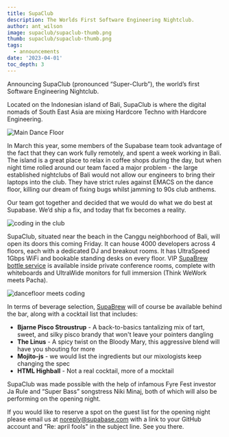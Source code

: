 ```yaml
---
title: SupaClub
description: The Worlds First Software Engineering Nightclub.
author: ant_wilson
image: supaclub/supaclub-thumb.png
thumb: supaclub/supaclub-thumb.png
tags:
  - announcements
date: '2023-04-01'
toc_depth: 3
---
```


Announcing SupaClub (pronounced “Super-Clurb”), the world’s first Software Engineering Nightclub.

Located on the Indonesian island of Bali, SupaClub is where the digital nomads of South East Asia are mixing Hardcore Techno with Hardcore Engineering.

![Main Dance Floor](/images/blog/supaclub/supaclub1.png)

In March this year, some members of the Supabase team took advantage of the fact that they can work fully remotely, and spent a week working in Bali. The island is a great place to relax in coffee shops during the day, but when night time rolled around our team faced a major problem - the large established nightclubs of Bali would not allow our engineers to bring their laptops into the club. They have strict rules against EMACS on the dance floor, killing our dream of fixing bugs whilst jamming to 90s club anthems.

Our team got together and decided that we would do what we do best at Supabase. We’d ship a fix, and today that fix becomes a reality.

![coding in the club](/images/blog/supaclub/supaclub2.png)

SupaClub, situated near the beach in the Canggu neighborhood of Bali, will open its doors this coming Friday. It can house 4000 developers across 4 floors, each with a dedicated DJ and breakout rooms. It has UltraSpeed 1Gbps WiFi and bookable standing desks on every floor. VIP [SupaBrew bottle service](https://supabase.com/blog/supabrew) is available inside private conference rooms, complete with whiteboards and UltraWide monitors for full immersion (Think WeWork meets Pacha).

![dancefloor meets coding](/images/blog/supaclub/supaclub3.png)

In terms of beverage selection, [SupaBrew](https://supabase.com/blog/supabrew) will of course be available behind the bar, along with a cocktail list that includes:

- **Bjarne Pisco Stroustrup** - A back-to-basics tantalizing mix of tart, sweet, and silky pisco brandy that won't leave your pointers dangling
- **The Linus** - A spicy twist on the Bloody Mary, this aggressive blend will have you shouting for more
- **Mojito-js** - we would list the ingredients but our mixologists keep changing the spec
- **HTML Highball** - Not a real cocktail, more of a mocktail

SupaClub was made possible with the help of infamous Fyre Fest investor Ja Rule and “Super Bass” songstress Niki Minaj, both of which will also be performing on the opening night.

If you would like to reserve a spot on the guest list for the opening night please email us at noreply@supabase.com with a link to your GitHub account and "Re: april fools" in the subject line. See you there.
